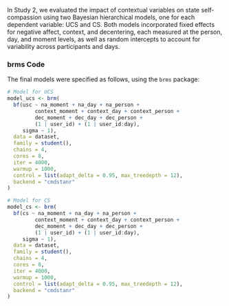 
In Study 2, we evaluated the impact of contextual variables on state self-compassion using two Bayesian hierarchical models, one for each dependent variable: UCS and CS. Both models incorporated fixed effects for negative affect, context, and decentering, each measured at the person, day, and moment levels, as well as random intercepts to account for variability across participants and days.

### brms Code

The final models were specified as follows, using the `brms` package:

```r
# Model for UCS
model_ucs <- brm(
  bf(usc ~ na_moment + na_day + na_person + 
         context_moment + context_day + context_person +
         dec_moment + dec_day + dec_person +
         (1 | user_id) + (1 | user_id:day),
     sigma ~ 1),
  data = dataset,
  family = student(),
  chains = 4,
  cores = 8,
  iter = 4000,
  warmup = 1000,
  control = list(adapt_delta = 0.95, max_treedepth = 12),
  backend = "cmdstanr"
)

# Model for CS
model_cs <- brm(
  bf(cs ~ na_moment + na_day + na_person + 
         context_moment + context_day + context_person +
         dec_moment + dec_day + dec_person +
         (1 | user_id) + (1 | user_id:day),
     sigma ~ 1),
  data = dataset,
  family = student(),
  chains = 4,
  cores = 8,
  iter = 4000,
  warmup = 1000,
  control = list(adapt_delta = 0.95, max_treedepth = 12),
  backend = "cmdstanr"
)
```


